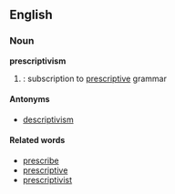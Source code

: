 ==English==
=== Noun ===
'''prescriptivism'''

#{{grammar}}: subscription to [[prescriptive]] grammar

====Antonyms====
*[[descriptivism]]

==== Related words ====
* [[prescribe]]
* [[prescriptive]]
* [[prescriptivist]]